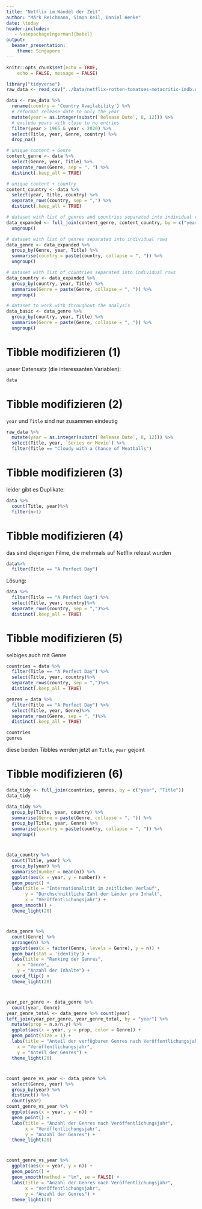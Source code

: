 ```yaml
---
title: "Netflix im Wandel der Zeit"
author: "Márk Reichmann, Simon Keil, Daniel Henke"
date: \today
header-includes:
   - \usepackage[ngerman]{babel}
output: 
  beamer_presentation:
    theme: Singapore
---
```


```r
knitr::opts_chunk$set(echo = TRUE,
	echo = FALSE, message = FALSE)

library("tidyverse")
raw_data <- read_csv("../Data/netflix-rotten-tomatoes-metacritic-imdb.csv")

data <- raw_data %>%
  rename(country = 'Country Availability') %>%
  # reformat release date to only the year
  mutate(year = as.integer(substr(`Release Date`, 8, 12))) %>% 
  # exclude years with close to no entries
  filter(year > 1965 & year < 2020) %>% 
  select(Title, year, Genre, country) %>%
  drop_na()

# unique content + Genre
content_genre <- data %>%
  select(Genre, year, Title) %>% 
  separate_rows(Genre, sep = ", ") %>%
  distinct(.keep_all = TRUE)

# unique content + country
content_country <- data %>%
  select(year, Title, country) %>% 
  separate_rows(country, sep = ",") %>%
  distinct(.keep_all = TRUE)

# dataset with list of genres and countries separated into individual rows
data_expanded <- full_join(content_genre, content_country, by = c("year", "Title")) %>%
  ungroup()

# dataset with list of genres separated into individual rows
data_genre <- data_expanded %>%
  group_by(Genre, year, Title) %>%
  summarise(country = paste(country, collapse = ", ")) %>%
  ungroup()

# dataset with list of countries separated into individual rows
data_country <- data_expanded %>%
  group_by(country, year, Title) %>%
  summarise(Genre = paste(Genre, collapse = ", ")) %>%
  ungroup()

# dataset to work with throughout the analysis
data_basic <- data_genre %>%
  group_by(country, year, Title) %>%
  summarise(Genre = paste(Genre, collapse = ", ")) %>%
  ungroup()
```


# Tibble modifizieren (1)

unser Datensatz (die interessanten Variablen):
\tiny
```r
data
```
\normalsize

# Tibble modifizieren (2)

`year` und `Title` sind nur zusammen eindeutig
\tiny
```r
raw_data %>%
  mutate(year = as.integer(substr(`Release Date`, 8, 12))) %>%
  select(Title, year, `Series or Movie`) %>%
  filter(Title == "Cloudy with a Chance of Meatballs")
```
\normalsize

# Tibble modifizieren (3)

leider gibt es Duplikate:
\tiny
```r
data %>%
  count(Title, year)%>%
  filter(n>1)
```
\normalsize

# Tibble modifizieren (4)

das sind diejenigen Filme, die mehrmals auf Netflix releast wurden
\tiny
```r
data%>%
  filter(Title == "A Perfect Day")
```
\normalsize


Lösung: 
\tiny
```r
data %>%
  filter(Title == "A Perfect Day") %>%
  select(Title, year, country)%>% 
  separate_rows(country, sep = ",")%>%
  distinct(.keep_all = TRUE)
```
\normalsize

# Tibble modifizieren (5)

selbiges auch mit Genre
\tiny
```r
countries = data %>%
  filter(Title == "A Perfect Day") %>%
  select(Title, year, country)%>% 
  separate_rows(country, sep = ",")%>%
  distinct(.keep_all = TRUE)

genres = data %>%
  filter(Title == "A Perfect Day") %>%
  select(Title, year, Genre)%>% 
  separate_rows(Genre, sep = ", ")%>%
  distinct(.keep_all = TRUE)

countries
genres
```
\normalsize

diese beiden Tibbles werden jetzt an `Title`, `year` gejoint


# Tibble modifizieren (6)
\tiny
```r
data_tidy <- full_join(countries, genres, by = c("year", "Title"))
data_tidy
```

```r
data_tidy %>%
  group_by(Title, year, country) %>%
  summarise(Genre = paste(Genre, collapse = ", ")) %>%
  group_by(Title, year, Genre) %>%
  summarise(country = paste(country, collapse = ", ")) %>%
  ungroup()
```

\normalsize

#

```r
data_country %>% 
  count(Title, year) %>%
  group_by(year) %>% 
  summarise(number = mean(n)) %>%
  ggplot(aes(x = year, y = number)) +
  geom_point() +
  labs(title = "Internationalität im zeitlichen Verlauf",
       y = "Durchschnittliche Zahl der Länder pro Inhalt",
       x = "Veröffentlichungsjahr") +
  geom_smooth() +
  theme_light(20)
```

#

```r
data_genre %>%
  count(Genre) %>% 
  arrange(n) %>%
  ggplot(aes(x = factor(Genre, levels = Genre), y = n)) +
  geom_bar(stat = 'identity') +
  labs(title = "Ranking der Genres",
    x = "Genre",
    y = "Anzahl der Inhalte") +
  coord_flip() +
  theme_light(20)
```

#

```r
year_per_genre <- data_genre %>%
  count(year, Genre)
year_genre_total <- data_genre %>% count(year)
left_join(year_per_genre, year_genre_total, by = "year") %>% 
  mutate(prop = n.x/n.y) %>% 
  ggplot(aes(x = year, y = prop, color = Genre)) +
  geom_point(size = 1) +
  labs(title = "Anteil der verfügbaren Genres nach Veröffentlichungsjahr",
    x = "Veröffentlichungsjahr",
    y = "Anteil der Genres") +
  theme_light(20)
```

#

```r
count_genre_vs_year <- data_genre %>%
  select(Genre, year) %>% 
  group_by(year) %>% 
  distinct() %>% 
  count(year)
count_genre_vs_year %>%
  ggplot(aes(x = year, y = n)) +
  geom_point() +
  labs(title = "Anzahl der Genres nach Veröffentlichungsjahr",
       x = "Veröffentlichungsjahr",
       y = "Anzahl der Genres") +
  theme_light(20)
```

#

```r
count_genre_vs_year %>%
  ggplot(aes(x = year, y = n)) +
  geom_point() +
  geom_smooth(method = "lm", se = FALSE) +
  labs(title = "Anzahl der Genres nach Veröffentlichungsjahr",
       x = "Veröffentlichungsjahr",
       y = "Anzahl der Genres") +
  theme_light(20)
```
